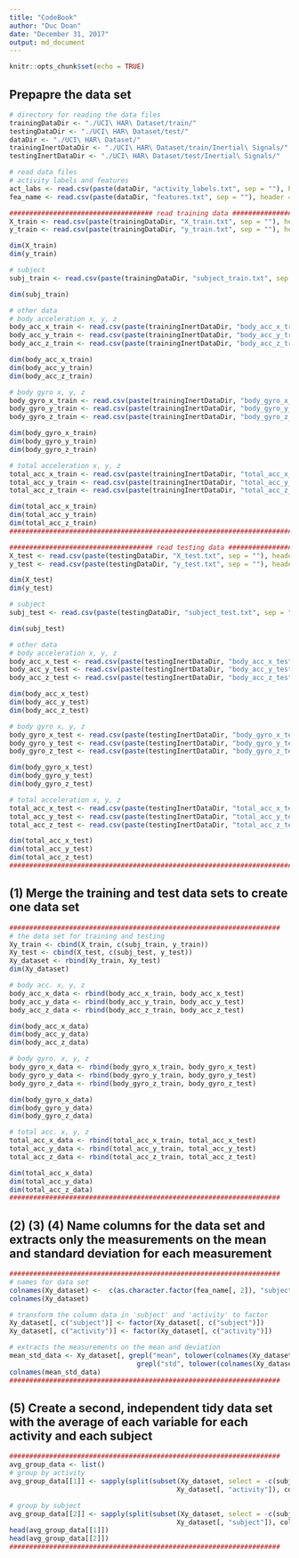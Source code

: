 ```yaml
---
title: "CodeBook"
author: "Duc Doan"
date: "December 31, 2017"
output: md_document
---
```


```r
knitr::opts_chunk$set(echo = TRUE)
```

## Prepapre the data set
```r
# directory for reading the data files
trainingDataDir <- "./UCI\ HAR\ Dataset/train/"
testingDataDir <- "./UCI\ HAR\ Dataset/test/"
dataDir <- "./UCI\ HAR\ Dataset/"
trainingInertDataDir <- "./UCI\ HAR\ Dataset/train/Inertial\ Signals/"
testingInertDataDir <- "./UCI\ HAR\ Dataset/test/Inertial\ Signals/"

# read data files
# activity labels and features
act_labs <- read.csv(paste(dataDir, "activity_labels.txt", sep = ""), header = FALSE, sep = "")
fea_name <- read.csv(paste(dataDir, "features.txt", sep = ""), header = FALSE, sep = "") 

#################################### read training data ######################################
X_train <- read.csv(paste(trainingDataDir, "X_train.txt", sep = ""), header = FALSE, sep = "")
y_train <- read.csv(paste(trainingDataDir, "y_train.txt", sep = ""), header = FALSE, sep = "")

dim(X_train)
dim(y_train)

# subject
subj_train <- read.csv(paste(trainingDataDir, "subject_train.txt", sep = ""), header = FALSE, sep = "")

dim(subj_train)

# other data
# body acceleration x, y, z
body_acc_x_train <- read.csv(paste(trainingInertDataDir, "body_acc_x_train.txt", sep = ""), header = FALSE, sep = "")
body_acc_y_train <- read.csv(paste(trainingInertDataDir, "body_acc_y_train.txt", sep = ""), header = FALSE, sep = "")
body_acc_z_train <- read.csv(paste(trainingInertDataDir, "body_acc_z_train.txt", sep = ""), header = FALSE, sep = "")

dim(body_acc_x_train)
dim(body_acc_y_train)
dim(body_acc_z_train)

# body gyro x, y, z
body_gyro_x_train <- read.csv(paste(trainingInertDataDir, "body_gyro_x_train.txt", sep = ""), header = FALSE, sep = "")
body_gyro_y_train <- read.csv(paste(trainingInertDataDir, "body_gyro_y_train.txt", sep = ""), header = FALSE, sep = "")
body_gyro_z_train <- read.csv(paste(trainingInertDataDir, "body_gyro_z_train.txt", sep = ""), header = FALSE, sep = "")

dim(body_gyro_x_train)
dim(body_gyro_y_train)
dim(body_gyro_z_train)

# total acceleration x, y, z
total_acc_x_train <- read.csv(paste(trainingInertDataDir, "total_acc_x_train.txt", sep = ""), header = FALSE, sep = "")
total_acc_y_train <- read.csv(paste(trainingInertDataDir, "total_acc_y_train.txt", sep = ""), header = FALSE, sep = "")
total_acc_z_train <- read.csv(paste(trainingInertDataDir, "total_acc_z_train.txt", sep = ""), header = FALSE, sep = "")

dim(total_acc_x_train)
dim(total_acc_y_train)
dim(total_acc_z_train)
#############################################################################################

#################################### read testing data ######################################
X_test <- read.csv(paste(testingDataDir, "X_test.txt", sep = ""), header = FALSE, sep = "")
y_test <- read.csv(paste(testingDataDir, "y_test.txt", sep = ""), header = FALSE, sep = "")

dim(X_test)
dim(y_test)

# subject
subj_test <- read.csv(paste(testingDataDir, "subject_test.txt", sep = ""), header = FALSE, sep = "")

dim(subj_test)

# other data
# body acceleration x, y, z
body_acc_x_test <- read.csv(paste(testingInertDataDir, "body_acc_x_test.txt", sep = ""), header = FALSE, sep = "")
body_acc_y_test <- read.csv(paste(testingInertDataDir, "body_acc_y_test.txt", sep = ""), header = FALSE, sep = "")
body_acc_z_test <- read.csv(paste(testingInertDataDir, "body_acc_z_test.txt", sep = ""), header = FALSE, sep = "")

dim(body_acc_x_test)
dim(body_acc_y_test)
dim(body_acc_z_test)

# body gyro x, y, z
body_gyro_x_test <- read.csv(paste(testingInertDataDir, "body_gyro_x_test.txt", sep = ""), header = FALSE, sep = "")
body_gyro_y_test <- read.csv(paste(testingInertDataDir, "body_gyro_y_test.txt", sep = ""), header = FALSE, sep = "")
body_gyro_z_test <- read.csv(paste(testingInertDataDir, "body_gyro_z_test.txt", sep = ""), header = FALSE, sep = "")

dim(body_gyro_x_test)
dim(body_gyro_y_test)
dim(body_gyro_z_test)

# total acceleration x, y, z
total_acc_x_test <- read.csv(paste(testingInertDataDir, "total_acc_x_test.txt", sep = ""), header = FALSE, sep = "")
total_acc_y_test <- read.csv(paste(testingInertDataDir, "total_acc_y_test.txt", sep = ""), header = FALSE, sep = "")
total_acc_z_test <- read.csv(paste(testingInertDataDir, "total_acc_z_test.txt", sep = ""), header = FALSE, sep = "")

dim(total_acc_x_test)
dim(total_acc_y_test)
dim(total_acc_z_test)
############################################################################################
```

## (1) Merge the training and test data sets to create one data set
```r
####################################################################
# the data set for training and testing
Xy_train <- cbind(X_train, c(subj_train, y_train))
Xy_test <- cbind(X_test, c(subj_test, y_test))
Xy_dataset <- rbind(Xy_train, Xy_test)
dim(Xy_dataset)

# body acc. x, y, z
body_acc_x_data <- rbind(body_acc_x_train, body_acc_x_test)
body_acc_y_data <- rbind(body_acc_y_train, body_acc_y_test)
body_acc_z_data <- rbind(body_acc_z_train, body_acc_z_test)

dim(body_acc_x_data)
dim(body_acc_y_data)
dim(body_acc_z_data)

# body gyro. x, y, z
body_gyro_x_data <- rbind(body_gyro_x_train, body_gyro_x_test)
body_gyro_y_data <- rbind(body_gyro_y_train, body_gyro_y_test)
body_gyro_z_data <- rbind(body_gyro_z_train, body_gyro_z_test)

dim(body_gyro_x_data)
dim(body_gyro_y_data)
dim(body_gyro_z_data)

# total acc. x, y, z
total_acc_x_data <- rbind(total_acc_x_train, total_acc_x_test)
total_acc_y_data <- rbind(total_acc_y_train, total_acc_y_test)
total_acc_z_data <- rbind(total_acc_z_train, total_acc_z_test)

dim(total_acc_x_data)
dim(total_acc_y_data)
dim(total_acc_z_data)
####################################################################
```

## (2) (3) (4) Name columns for the data set and extracts only the measurements on the mean and standard deviation for each measurement
```r
####################################################################
# names for data set 
colnames(Xy_dataset) <-  c(as.character.factor(fea_name[, 2]), "subject", "activity")
colnames(Xy_dataset)

# transform the column data in 'subject' and 'activity' to factor
Xy_dataset[, c("subject")] <- factor(Xy_dataset[, c("subject")])
Xy_dataset[, c("activity")] <- factor(Xy_dataset[, c("activity")])

# extracts the measurements on the mean and deviation
mean_std_data <- Xy_dataset[, grepl("mean", tolower(colnames(Xy_dataset))) | 
                                grepl("std", tolower(colnames(Xy_dataset))) == TRUE]
colnames(mean_std_data)
####################################################################
```

## (5) Create a second, independent tidy data set with the average of each variable for each activity and each subject
```r
####################################################################
avg_group_data <- list()
# group by activity
avg_group_data[[1]] <- sapply(split(subset(Xy_dataset, select = -c(subject, activity)), 
                                          Xy_dataset[, "activity"]), colMeans)

# group by subject
avg_group_data[[2]] <- sapply(split(subset(Xy_dataset, select = -c(subject, activity)), 
                                          Xy_dataset[, "subject"]), colMeans)
head(avg_group_data[[1]])
head(avg_group_data[[2]])
####################################################################
```